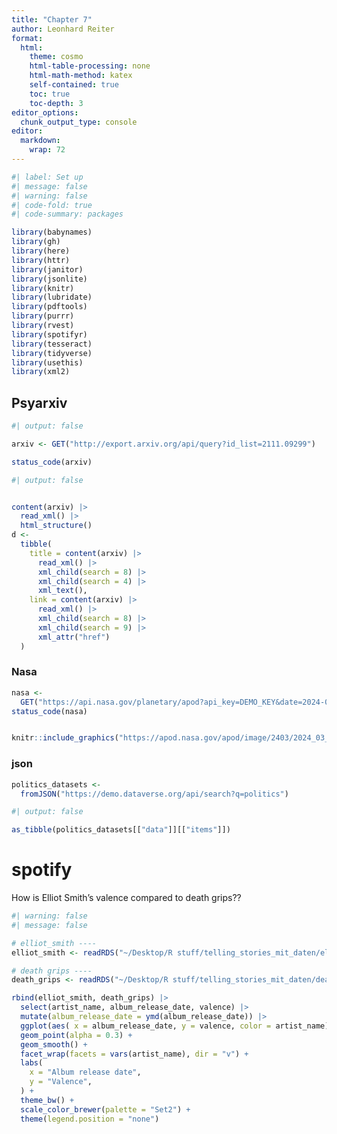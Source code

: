 ```yaml
---
title: "Chapter 7"
author: Leonhard Reiter
format: 
  html:
    theme: cosmo
    html-table-processing: none
    html-math-method: katex
    self-contained: true
    toc: true
    toc-depth: 3
editor_options: 
  chunk_output_type: console
editor: 
  markdown: 
    wrap: 72
---
```


```r
#| label: Set up
#| message: false
#| warning: false
#| code-fold: true
#| code-summary: packages

library(babynames)
library(gh)
library(here)
library(httr)
library(janitor)
library(jsonlite)
library(knitr)
library(lubridate)
library(pdftools)
library(purrr)
library(rvest)
library(spotifyr)
library(tesseract)
library(tidyverse)
library(usethis)
library(xml2)
```

## Psyarxiv

```r
#| output: false

arxiv <- GET("http://export.arxiv.org/api/query?id_list=2111.09299")

status_code(arxiv)
```

```r
#| output: false


content(arxiv) |>
  read_xml() |>
  html_structure()
d <- 
  tibble(
    title = content(arxiv) |> 
      read_xml() |> 
      xml_child(search = 8) |>
      xml_child(search = 4) |> 
      xml_text(),
    link = content(arxiv) |> 
      read_xml() |> 
      xml_child(search = 8) |>
      xml_child(search = 9) |> 
      xml_attr("href")
  )
```

### Nasa

```r
nasa <-
  GET("https://api.nasa.gov/planetary/apod?api_key=DEMO_KEY&date=2024-03-9")
status_code(nasa)


knitr::include_graphics("https://apod.nasa.gov/apod/image/2403/2024_03_05_Pons-Brooks_Revuca_1200px.png")
```

### json

```r
politics_datasets <-
  fromJSON("https://demo.dataverse.org/api/search?q=politics")

```

```r
#| output: false

as_tibble(politics_datasets[["data"]][["items"]])
```

# spotify

How is Elliot Smith's valence compared to death grips??

```r
#| warning: false
#| message: false

# elliot_smith ----
elliot_smith <- readRDS("~/Desktop/R stuff/telling_stories_mit_daten/elliot_smith.rds")

# death grips ----
death_grips <- readRDS("~/Desktop/R stuff/telling_stories_mit_daten/death_grips.rds")

rbind(elliot_smith, death_grips) |>
  select(artist_name, album_release_date, valence) |>
  mutate(album_release_date = ymd(album_release_date)) |> 
  ggplot(aes( x = album_release_date, y = valence, color = artist_name)) +
  geom_point(alpha = 0.3) +
  geom_smooth() +
  facet_wrap(facets = vars(artist_name), dir = "v") +
  labs(
    x = "Album release date",
    y = "Valence",
  ) +
  theme_bw() +
  scale_color_brewer(palette = "Set2") +
  theme(legend.position = "none")
```

